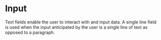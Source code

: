
# Input

Text fields enable the user to interact with and input data.
A single line field is used when the input anticipated by the user is a single line of text as opposed to a paragraph.

<Preview withToolbar>
  <Story id="input--default-story" height="160px" />
</Preview>
